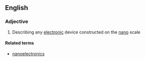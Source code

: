 ==English==

===Adjective===
{{en-adj|-}}

# {{context|physics|lang=en}} Describing any [[electronic]] device constructed on the [[nano]] scale

====Related terms====
*[[nanoelectronics]]